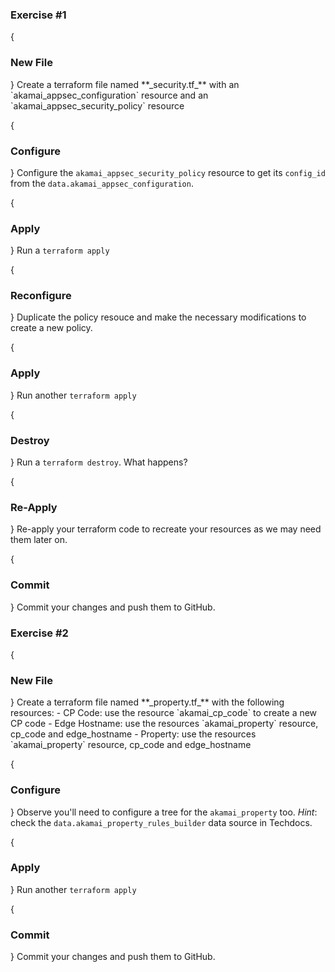 
### Exercise \#1
<Steps>
{<h3>New File</h3>}
Create a terraform file named **_security.tf_** with an `akamai_appsec_configuration` resource and an `akamai_appsec_security_policy` resource

{<h3>Configure</h3>}
Configure the `akamai_appsec_security_policy` resource to get its `config_id` from the `data.akamai_appsec_configuration`.

{<h3>Apply</h3>}
Run a `terraform apply`

{<h3>Reconfigure</h3>}
Duplicate the policy resouce and make the necessary modifications to create a new policy. 

{<h3>Apply</h3>}
Run another `terraform apply`

{<h3>Destroy</h3>}
Run a `terraform destroy`. What happens?

{<h3>Re-Apply</h3>}
Re-apply your terraform code to recreate your resources as we may need them later on. 

{<h3>Commit</h3>}
Commit your changes and push them to GitHub. 
</Steps>

### Exercise \#2
<Steps>
{<h3>New File</h3>}
Create a terraform file named **_property.tf_** with the following resources:
  - CP Code: use the resource `akamai_cp_code` to create a new CP code
  - Edge Hostname: use the resources `akamai_property` resource, cp_code and edge_hostname
  - Property: use the resources `akamai_property` resource, cp_code and edge_hostname

{<h3>Configure</h3>}
Observe you'll need to configure a tree for the `akamai_property` too. 
<Callout type="info" emoji="ℹ️">
_Hint_: check the `data.akamai_property_rules_builder` data source in Techdocs.
</Callout>

{<h3>Apply</h3>}
Run another `terraform apply`

{<h3>Commit</h3>}
Commit your changes and push them to GitHub.
</Steps>